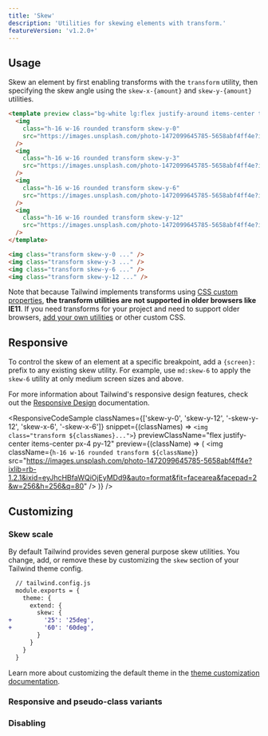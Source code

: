 ```yaml
---
title: 'Skew'
description: 'Utilities for skewing elements with transform.'
featureVersion: 'v1.2.0+'
---
```




## Usage

Skew an element by first enabling transforms with the `transform` utility, then specifying the skew angle using the `skew-x-{amount}` and `skew-y-{amount}` utilities.

```html
<template preview class="bg-white lg:flex justify-around items-center text-sm p-4 py-12">
  <img
    class="h-16 w-16 rounded transform skew-y-0"
    src="https://images.unsplash.com/photo-1472099645785-5658abf4ff4e?ixlib=rb-1.2.1&ixid=eyJhcHBfaWQiOjEyMDd9&auto=format&fit=facearea&facepad=2&w=256&h=256&q=80"
  />
  <img
    class="h-16 w-16 rounded transform skew-y-3"
    src="https://images.unsplash.com/photo-1472099645785-5658abf4ff4e?ixlib=rb-1.2.1&ixid=eyJhcHBfaWQiOjEyMDd9&auto=format&fit=facearea&facepad=2&w=256&h=256&q=80"
  />
  <img
    class="h-16 w-16 rounded transform skew-y-6"
    src="https://images.unsplash.com/photo-1472099645785-5658abf4ff4e?ixlib=rb-1.2.1&ixid=eyJhcHBfaWQiOjEyMDd9&auto=format&fit=facearea&facepad=2&w=256&h=256&q=80"
  />
  <img
    class="h-16 w-16 rounded transform skew-y-12"
    src="https://images.unsplash.com/photo-1472099645785-5658abf4ff4e?ixlib=rb-1.2.1&ixid=eyJhcHBfaWQiOjEyMDd9&auto=format&fit=facearea&facepad=2&w=256&h=256&q=80"
  />
</template>

<img class="transform skew-y-0 ..." />
<img class="transform skew-y-3 ..." />
<img class="transform skew-y-6 ..." />
<img class="transform skew-y-12 ..." />
```

Note that because Tailwind implements transforms using [CSS custom properties](https://developer.mozilla.org/en-US/docs/Web/CSS/Using_CSS_custom_properties), **the transform utilities are not supported in older browsers like IE11**. If you need transforms for your project and need to support older browsers, [add your own utilities](/docs/adding-new-utilities) or other custom CSS.

## Responsive

To control the skew of an element at a specific breakpoint, add a `{screen}:` prefix to any existing skew utility. For example, use `md:skew-6` to apply the `skew-6` utility at only medium screen sizes and above.

For more information about Tailwind's responsive design features, check out the [Responsive Design](/docs/responsive-design) documentation.

<ResponsiveCodeSample
  classNames={['skew-y-0', 'skew-y-12', '-skew-y-12', 'skew-x-6', '-skew-x-6']}
  snippet={(classNames) => `
    <img class="transform ${classNames}...">
  `}
  previewClassName="flex justify-center items-center px-4 py-12"
  preview={(className) => (
    <img
      className={`h-16 w-16 rounded transform ${className}`}
      src="https://images.unsplash.com/photo-1472099645785-5658abf4ff4e?ixlib=rb-1.2.1&ixid=eyJhcHBfaWQiOjEyMDd9&auto=format&fit=facearea&facepad=2&w=256&h=256&q=80"
    />
  )}
/>

## Customizing

### Skew scale

By default Tailwind provides seven general purpose skew utilities. You change, add, or remove these by customizing the `skew` section of your Tailwind theme config.

```diff
  // tailwind.config.js
  module.exports = {
    theme: {
      extend: {
        skew: {
+         '25': '25deg',
+         '60': '60deg',
        }
      }
    }
  }
```

Learn more about customizing the default theme in the [theme customization documentation](/docs/theme#customizing-the-default-theme).

### Responsive and pseudo-class variants

<Variants plugin="skew" />

### Disabling

<Disabling plugin="skew" />
